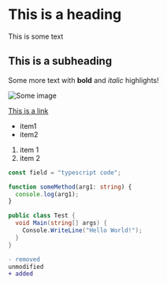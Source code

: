 # This is a heading

This is some text

## This is a subheading

Some more text with **bold** and _italic_ highlights!

![Some image](https://picsum.photos/200/300)

[This is a link](http://google.com)

- item1
- item2

1. item 1
2. item 2

```typescript
const field = "typescript code";

function someMethod(arg1: string) {
  console.log(arg1);
}
```

```csharp
public class Test {
  void Main(string[] args) {
    Console.WriteLine("Hello World!");
  }
}
```

```diff
- removed
unmodified
+ added
```
